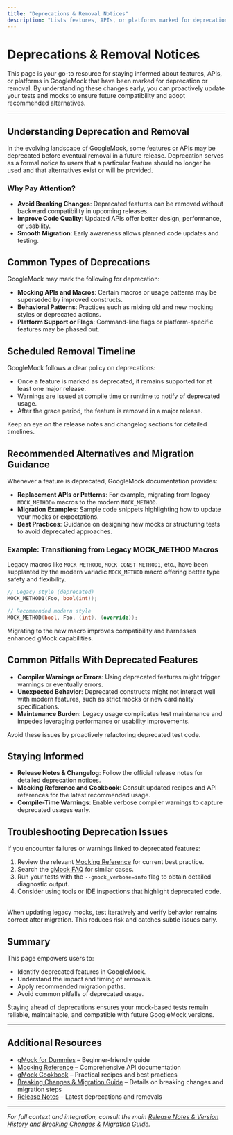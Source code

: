 ```yaml
---
title: "Deprecations & Removal Notices"
description: "Lists features, APIs, or platforms marked for deprecation or removal, along with planned timelines and recommended alternatives. Keeps users proactive about future-proofing their usage."
---
```


# Deprecations & Removal Notices

This page is your go-to resource for staying informed about features, APIs, or platforms in GoogleMock that have been marked for deprecation or removal. By understanding these changes early, you can proactively update your tests and mocks to ensure future compatibility and adopt recommended alternatives.

---

## Understanding Deprecation and Removal

In the evolving landscape of GoogleMock, some features or APIs may be deprecated before eventual removal in a future release. Deprecation serves as a formal notice to users that a particular feature should no longer be used and that alternatives exist or will be provided.

### Why Pay Attention?

- **Avoid Breaking Changes**: Deprecated features can be removed without backward compatibility in upcoming releases.
- **Improve Code Quality**: Updated APIs offer better design, performance, or usability.
- **Smooth Migration**: Early awareness allows planned code updates and testing.

## Common Types of Deprecations

GoogleMock may mark the following for deprecation:

- **Mocking APIs and Macros**: Certain macros or usage patterns may be superseded by improved constructs.
- **Behavioral Patterns**: Practices such as mixing old and new mocking styles or deprecated actions.
- **Platform Support or Flags**: Command-line flags or platform-specific features may be phased out.

## Scheduled Removal Timeline

GoogleMock follows a clear policy on deprecations:

- Once a feature is marked as deprecated, it remains supported for at least one major release.
- Warnings are issued at compile time or runtime to notify of deprecated usage.
- After the grace period, the feature is removed in a major release.

Keep an eye on the release notes and changelog sections for detailed timelines.

## Recommended Alternatives and Migration Guidance

Whenever a feature is deprecated, GoogleMock documentation provides:

- **Replacement APIs or Patterns**: For example, migrating from legacy `MOCK_METHODn` macros to the modern `MOCK_METHOD`.
- **Migration Examples**: Sample code snippets highlighting how to update your mocks or expectations.
- **Best Practices**: Guidance on designing new mocks or structuring tests to avoid deprecated approaches.

### Example: Transitioning from Legacy MOCK_METHOD Macros

Legacy macros like `MOCK_METHOD0`, `MOCK_CONST_METHOD1`, etc., have been supplanted by the modern variadic `MOCK_METHOD` macro offering better type safety and flexibility.

```cpp
// Legacy style (deprecated)
MOCK_METHOD1(Foo, bool(int));

// Recommended modern style
MOCK_METHOD(bool, Foo, (int), (override));
```

Migrating to the new macro improves compatibility and harnesses enhanced gMock capabilities.

## Common Pitfalls With Deprecated Features

- **Compiler Warnings or Errors**: Using deprecated features might trigger warnings or eventually errors.
- **Unexpected Behavior**: Deprecated constructs might not interact well with modern features, such as strict mocks or new cardinality specifications.
- **Maintenance Burden**: Legacy usage complicates test maintenance and impedes leveraging performance or usability improvements.

Avoid these issues by proactively refactoring deprecated test code.

## Staying Informed

- **Release Notes & Changelog**: Follow the official release notes for detailed deprecation notices.
- **Mocking Reference and Cookbook**: Consult updated recipes and API references for the latest recommended usage.
- **Compile-Time Warnings**: Enable verbose compiler warnings to capture deprecated usages early.

## Troubleshooting Deprecation Issues

If you encounter failures or warnings linked to deprecated features:

1. Review the relevant [Mocking Reference](../api-reference/mocking-api/mock-method-macro.md) for current best practice.
2. Search the [gMock FAQ](docs/gmock_faq.md) for similar cases.
3. Run your tests with the `--gmock_verbose=info` flag to obtain detailed diagnostic output.
4. Consider using tools or IDE inspections that highlight deprecated code.

<br>
<Tip>
When updating legacy mocks, test iteratively and verify behavior remains correct after migration. This reduces risk and catches subtle issues early.
</Tip>

## Summary

This page empowers users to:

- Identify deprecated features in GoogleMock.
- Understand the impact and timing of removals.
- Apply recommended migration paths.
- Avoid common pitfalls of deprecated usage.

Staying ahead of deprecations ensures your mock-based tests remain reliable, maintainable, and compatible with future GoogleMock versions.

---

## Additional Resources

- [gMock for Dummies](https://google.github.io/googletest/gmock_for_dummies.html) – Beginner-friendly guide
- [Mocking Reference](../api-reference/mocking-api/mock-method-macro.md) – Comprehensive API documentation
- [gMock Cookbook](docs/gmock_cook_book.md) – Practical recipes and best practices
- [Breaking Changes & Migration Guide](../changelog/migrations-breaking-changes/breaking-changes.md) – Details on breaking changes and migration steps
- [Release Notes](../changelog/release-notes-history/latest-release.md) – Latest deprecations and removals

---

_For full context and integration, consult the main [Release Notes & Version History](../changelog/release-notes-history/latest-release.md) and [Breaking Changes & Migration Guide](../changelog/migrations-breaking-changes/breaking-changes.md)._
